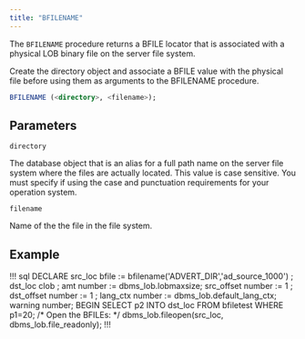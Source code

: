 ```yaml
---
title: "BFILENAME"
---
```


The `BFILENAME` procedure returns a BFILE locator that is associated with a physical LOB binary file on the server file system.

Create the directory object and associate a BFILE value with the physical file before using them as arguments to the BFILENAME procedure.

```sql
BFILENAME (<directory>, <filename>); 
```

## Parameters

`directory`

The database object that is an alias for a full path name on the server file system where the files are actually located. This value is case sensitive. You must specify if using the case and punctuation requirements for your operation system. 

`filename`

 Name of the the file in the file system.


## Example

!!! sql
DECLARE
  src_loc     bfile := bfilename('ADVERT_DIR','ad_source_1000') ;
  dst_loc     clob  ;
  amt         number := dbms_lob.lobmaxsize;
  src_offset  number := 1 ;
  dst_offset  number := 1 ;
  lang_ctx    number := dbms_lob.default_lang_ctx;
  warning     number;
BEGIN
   SELECT p2 INTO dst_loc FROM bfiletest 
      WHERE p1=20;   /* Open the BFILEs: */
  dbms_lob.fileopen(src_loc, dbms_lob.file_readonly);
!!!